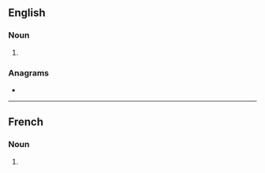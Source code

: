 ==English==

===Noun===
{{head|en|noun plural form}}

# {{plural of|filtration|lang=en}}

===Anagrams===
* {{anagrams|en|flirtations}}

----

==French==

===Noun===
{{head|fr|noun plural form|g=f}}

# {{plural of|filtration|lang=fr}}